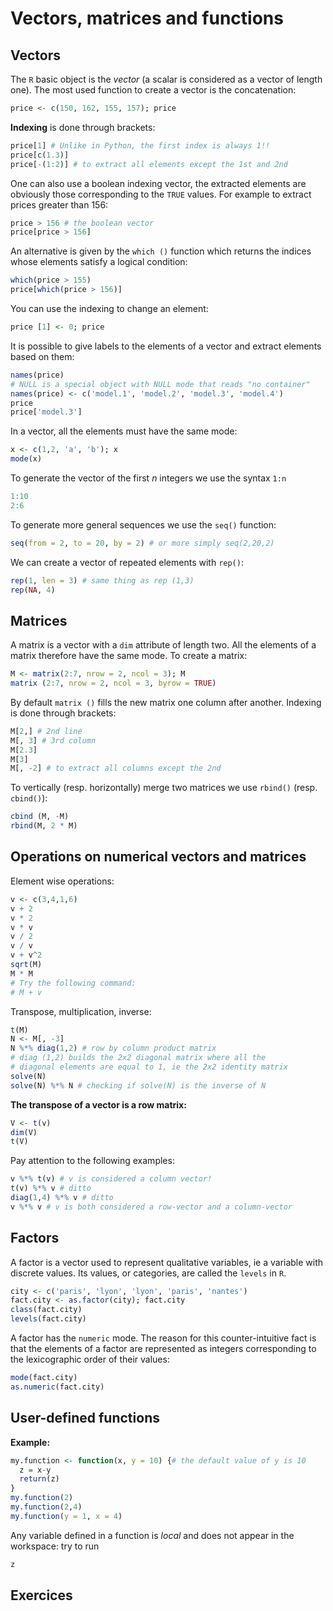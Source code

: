 # Vectors, matrices and functions

## Vectors

The `R` basic object is the _vector_ (a scalar is considered as a vector of length one). The most used function to create a vector is the concatenation:

```r
price <- c(150, 162, 155, 157); price
```

__Indexing__ is done through brackets:

```r
price[1] # Unlike in Python, the first index is always 1!!
price[c(1.3)]
price[-(1:2)] # to extract all elements except the 1st and 2nd
```

One can also use a boolean indexing vector, the extracted elements are obviously those corresponding to the `TRUE` values. For example to extract prices greater than 156:

```r
price > 156 # the boolean vector
price[price > 156]
```

An alternative is given by the `which ()` function which returns the indices whose elements satisfy a logical condition:

```r
which(price > 155)
price[which(price > 156)]
```

You can use the indexing to change an element:

```r
price [1] <- 0; price
```

It is possible to give labels to the elements of a vector and extract elements based on them:

```r
names(price) 
# NULL is a special object with NULL mode that reads "no container"
names(price) <- c('model.1', 'model.2', 'model.3', 'model.4')
price
price['model.3']
```

In a vector, all the elements must have the same mode:

```r
x <- c(1,2, 'a', 'b'); x
mode(x)
```

To generate the vector of the first $n$ integers we use the syntax `1:n`

```r
1:10
2:6
```

To generate more general sequences we use the `seq()` function:

```r
seq(from = 2, to = 20, by = 2) # or more simply seq(2,20,2)
```

We can create a vector of repeated elements with `rep()`:

```r
rep(1, len = 3) # same thing as rep (1,3)
rep(NA, 4)
```


## Matrices

A matrix is a vector with a `dim` attribute of length two. All the elements of a matrix therefore have the same mode. To create a matrix:

```r
M <- matrix(2:7, nrow = 2, ncol = 3); M
matrix (2:7, nrow = 2, ncol = 3, byrow = TRUE)
```

By default `matrix ()` fills the new matrix one column after another. Indexing is done through brackets:

```r
M[2,] # 2nd line
M[, 3] # 3rd column
M[2.3]
M[3]
M[, -2] # to extract all columns except the 2nd
```

To vertically (resp. horizontally) merge two matrices we use `rbind()` (resp. `cbind()`):

```r
cbind (M, -M)
rbind(M, 2 * M)
```

## Operations on numerical vectors and matrices

Element wise operations:

```r
v <- c(3,4,1,6)
v + 2
v * 2
v * v
v / 2
v / v
v + v^2
sqrt(M)
M * M
# Try the following command:
# M + v
```

Transpose, multiplication, inverse:

```r
t(M)
N <- M[, -3]
N %*% diag(1,2) # row by column product matrix
# diag (1,2) builds the 2x2 diagonal matrix where all the
# diagonal elements are equal to 1, ie the 2x2 identity matrix
solve(N)
solve(N) %*% N # checking if solve(N) is the inverse of N
```

__The transpose of a vector is a row matrix: __

```r
V <- t(v)
dim(V)
t(V)
```

Pay attention to the following examples:
```r
v %*% t(v) # v is considered a column vector!
t(v) %*% v # ditto
diag(1,4) %*% v # ditto
v %*% v # v is both considered a row-vector and a column-vector
```


## Factors

A factor is a vector used to represent qualitative variables, ie a variable with discrete values. Its values, or categories, are called the `levels` in `R`.

```r
city <- c('paris', 'lyon', 'lyon', 'paris', 'nantes')
fact.city <- as.factor(city); fact.city
class(fact.city)
levels(fact.city)
```

A factor has the `numeric` mode. The reason for this counter-intuitive fact is that the elements of a factor are represented as integers corresponding to the lexicographic order of their values:

```r
mode(fact.city)
as.numeric(fact.city)
```


## User-defined functions

__Example:__

```r
my.function <- function(x, y = 10) {# the default value of y is 10
  z = x-y
  return(z)
}
my.function(2)
my.function(2,4)
my.function(y = 1, x = 4)
```

Any variable defined in a function is _local_ and does not appear in the workspace: try to run

```r
z
```

## Exercices